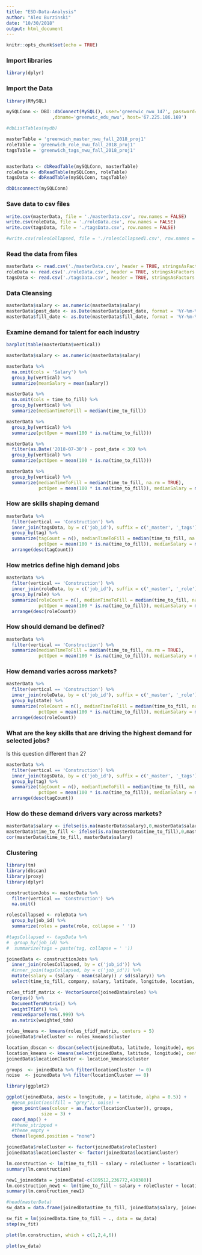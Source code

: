 ```yaml
---
title: "ESD-Data-Analysis"
author: "Alex Burzinski"
date: "10/30/2018"
output: html_document
---
```


```r
knitr::opts_chunk$set(echo = TRUE)
```

### Import libraries
```r
library(dplyr)
```

### Import the Data
```r
library(RMySQL)

mySQLConn <- DBI::dbConnect(MySQL(), user='greenwic_nwu_147', password=rstudioapi::askForPassword('Database Password:')
                 ,dbname='greenwic_edu_nwu', host='67.225.186.169')

#dbListTables(mydb)

masterTable = 'greenwich_master_nwu_fall_2018_proj1'
roleTable = 'greenwich_role_nwu_fall_2018_proj1'
tagsTable = 'greenwich_tags_nwu_fall_2018_proj1'


masterData <- dbReadTable(mySQLConn, masterTable)
roleData <- dbReadTable(mySQLConn, roleTable)
tagsData <- dbReadTable(mySQLConn, tagsTable)

dbDisconnect(mySQLConn)
```

### Save data to csv files
```r
write.csv(masterData, file = './masterData.csv', row.names = FALSE)
write.csv(roleData, file = './roleData.csv', row.names = FALSE)
write.csv(tagsData, file = './tagsData.csv', row.names = FALSE)

#write.csv(rolesCollapsed, file = './rolesCollapsed1.csv', row.names = FALSE)
```


### Read the data from files
```r
masterData <- read.csv('./masterData.csv', header = TRUE, stringsAsFactors = FALSE)
roleData <- read.csv('./roleData.csv', header = TRUE, stringsAsFactors = FALSE)
tagsData <- read.csv('./tagsData.csv', header = TRUE, stringsAsFactors = FALSE)
```


### Data Cleansing
```r
masterData$salary <- as.numeric(masterData$salary)
masterData$post_date <- as.Date(masterData$post_date, format = '%Y-%m-%d')
masterData$fill_date <- as.Date(masterData$fill_date, format = '%Y-%m-%d')
```


### Examine demand for talent for each industry
```r
barplot(table(masterData$vertical))

masterData$salary <- as.numeric(masterData$salary)

masterData %>%
  na.omit(cols = 'Salary') %>%
  group_by(vertical) %>%
  summarize(meanSalary = mean(salary))

masterData %>%
  na.omit(cols = time_to_fill) %>%
  group_by(vertical) %>%
  summarize(medianTimeToFill = median(time_to_fill))

masterData %>%
  group_by(vertical) %>%
  summarize(pctOpen = mean(100 * is.na(time_to_fill)))

masterData %>%
  filter(as.Date('2018-07-30') - post_date < 30) %>%
  group_by(vertical) %>%
  summarize(pctOpen = mean(100 * is.na(time_to_fill)))

masterData %>%
  group_by(vertical) %>%
  summarize(medianTimeToFill = median(time_to_fill, na.rm = TRUE),
            pctOpen = mean(100 * is.na(time_to_fill)), medianSalary = median(salary, na.rm = TRUE))
```


### How are skills shaping demand
```r
masterData %>%
  filter(vertical == 'Construction') %>%
  inner_join(tagsData, by = c('job_id'), suffix = c('_master', '_tags')) %>%
  group_by(tag) %>%
  summarize(tagCount = n(), medianTimeToFill = median(time_to_fill, na.rm = TRUE),
            pctOpen = mean(100 * is.na(time_to_fill)), medianSalary = median(salary, na.rm = TRUE)) %>%
  arrange(desc(tagCount))
```


### How metrics define high demand jobs
```r
masterData %>%
  filter(vertical == 'Construction') %>%
  inner_join(roleData, by = c('job_id'), suffix = c('_master', '_role')) %>%
  group_by(role) %>%
  summarize(roleCount = n(), medianTimeToFill = median(time_to_fill, na.rm = TRUE),
            pctOpen = mean(100 * is.na(time_to_fill)), medianSalary = median(salary, na.rm = TRUE)) %>%
  arrange(desc(roleCount))
```


### How should demand be defined?
```r
masterData %>%
  filter(vertical == 'Construction') %>%
  summarize(medianTimeToFill = median(time_to_fill, na.rm = TRUE),
            pctOpen = mean(100 * is.na(time_to_fill)), medianSalary = median(salary, na.rm = TRUE))
```



### How demand varies across markets?
```r
masterData %>%
  filter(vertical == 'Construction') %>%
  inner_join(roleData, by = c('job_id'), suffix = c('_master', '_role')) %>%
  group_by(state) %>%
  summarize(roleCount = n(), medianTimeToFill = median(time_to_fill, na.rm = TRUE),
            pctOpen = mean(100 * is.na(time_to_fill)), medianSalary = median(salary, na.rm = TRUE)) %>%
  arrange(desc(roleCount))
```


### What are the key skills that are driving the highest demand for selected jobs?
Is this question different than 2?
```r
masterData %>%
  filter(vertical == 'Construction') %>%
  inner_join(tagsData, by = c('job_id'), suffix = c('_master', '_tags')) %>%
  group_by(tag) %>%
  summarize(tagCount = n(), medianTimeToFill = median(time_to_fill, na.rm = TRUE),
            pctOpen = mean(100 * is.na(time_to_fill)), medianSalary = median(salary, na.rm = TRUE)) %>%
  arrange(desc(tagCount))
```


### How do these demand drivers vary across markets?



```r
masterData$salary <- ifelse(is.na(masterData$salary),0,masterData$salary)
masterData$time_to_fill <- ifelse(is.na(masterData$time_to_fill),0,masterData$time_to_fill)
cor(masterData$time_to_fill, masterData$salary)
```


### Clustering
```r
library(tm)
library(dbscan)
library(proxy)
library(dplyr)

constructionJobs <- masterData %>%
  filter(vertical == 'Construction') %>%
  na.omit()

rolesCollapsed <- roleData %>%
  group_by(job_id) %>%
  summarize(roles = paste(role, collapse = ' '))

#tagsCollapsed <- tagsData %>%
#  group_by(job_id) %>%
#  summarize(tags = paste(tag, collapse = ' '))

joinedData <- constructionJobs %>%
  inner_join(rolesCollapsed, by = c('job_id')) %>%
  #inner_join(tagsCollapsed, by = c('job_id')) %>%
  mutate(salary = (salary - mean(salary)) / sd(salary)) %>%
  select(time_to_fill, company, salary, latitude, longitude, location, roles)

roles_tfidf_matrix <- VectorSource(joinedData$roles) %>%
  Corpus() %>%
  DocumentTermMatrix() %>%
  weightTfIdf() %>%
  removeSparseTerms(.999) %>%
  as.matrix(weighted_tdm)

roles_kmeans <- kmeans(roles_tfidf_matrix, centers = 5)
joinedData$roleCluster <- roles_kmeans$cluster

location_dbscan <- dbscan(select(joinedData, latitude, longitude), eps = .15, minPts = 100)
location_kmeans <- kmeans(select(joinedData, latitude, longitude), centers = 10)
joinedData$locationCluster <- location_kmeans$cluster

groups  <- joinedData %>% filter(locationCluster != 0)
noise  <- joinedData %>% filter(locationCluster == 0)

library(ggplot2)

ggplot(joinedData, aes(x = longitude, y = latitude, alpha = 0.5)) + 
  #geom_point(aes(fill = "grey"), noise) +
  geom_point(aes(colour = as.factor(locationCluster)), groups,
             size = 3) +
  coord_map() +
  #theme_stripped +
  #theme_empty +
  theme(legend.position = "none")

joinedData$roleCluster <- factor(joinedData$roleCluster)
joinedData$locationCluster <- factor(joinedData$locationCluster)

lm.construction <- lm(time_to_fill ~ salary + roleCluster + locationCluster, data = joinedData)
summary(lm.construction)
```

```r
new1_joineddata = joinedData[-c(189512,236772,410380)]
lm.construction_new1 <- lm(time_to_fill ~ salary + roleCluster + locationCluster, data = new1_joineddata)
summary(lm.construction_new1)
```

```r
#head(masterData)
sw_data = data.frame(joinedData$time_to_fill, joinedData$salary, joinedData$roleCluster, joinedData$locationCluster)

sw_fit = lm(joinedData.time_to_fill ~ ., data = sw_data)
step(sw_fit)

plot(lm.construction, which = c(1,2,4,6))
```

```r
plot(sw_data)
```

